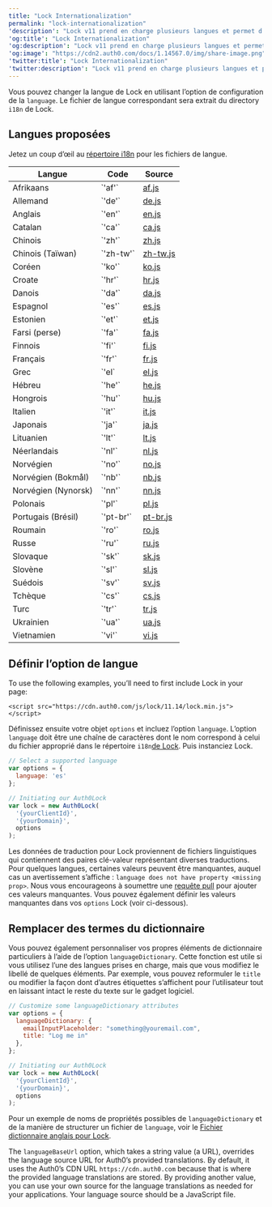 ```yaml
---
title: "Lock Internationalization"
permalink: "lock-internationalization"
'description': "Lock v11 prend en charge plusieurs langues et permet d’ajouter d’autres fichiers de langues personnalisés, ainsi que de définir les valeurs d’éléments de texte particuliers qui sont affichés dans le gadget logiciel Lock."
'og:title': "Lock Internationalization"
'og:description': "Lock v11 prend en charge plusieurs langues et permet d’ajouter d’autres fichiers de langues personnalisés, ainsi que de définir les valeurs d’éléments de texte particuliers qui sont affichés dans le gadget logiciel Lock."
'og:image': "https://cdn2.auth0.com/docs/1.14567.0/img/share-image.png"
'twitter:title': "Lock Internationalization"
'twitter:description': "Lock v11 prend en charge plusieurs langues et permet d’ajouter d’autres fichiers de langues personnalisés, ainsi que de définir les valeurs d’éléments de texte particuliers qui sont affichés dans le gadget logiciel Lock."
---
```


Vous pouvez changer la langue de Lock en utilisant l’option de configuration de la `language`. Le fichier de langue correspondant sera extrait du directory `i18n` de Lock.

## Langues proposées

Jetez un coup d’œil au [répertoire i18n](https://github.com/auth0/lock/blob/master/src/i18n/) pour les fichiers de langue.

<table class="table"><thead>
<tr>
<th>Langue</th>
<th>Code</th>
<th>Source</th>
</tr>
</thead>
<tbody>
<tr>
<td>Afrikaans</td>
<td>`'af'`</td>
<td><a href="https://github.com/auth0/lock/blob/master/src/i18n/af.js">af.js</a></td>
</tr>
<tr>
<td>Allemand</td>
<td>`'de'`</td>
<td><a href="https://github.com/auth0/lock/blob/master/src/i18n/de.js">de.js</a></td>
</tr>
<tr>
<td>Anglais</td>
<td>`'en'`</td>
<td><a href="https://github.com/auth0/lock/blob/master/src/i18n/en.js">en.js</a></td>
</tr>
<tr>
<td>Catalan</td>
<td>`'ca'`</td>
<td><a href="https://github.com/auth0/lock/blob/master/src/i18n/ca.js">ca.js</a></td>
</tr>
<tr>
<td>Chinois</td>
<td>`'zh'`</td>
<td><a href="https://github.com/auth0/lock/blob/master/src/i18n/zh.js">zh.js</a></td>
</tr>
<tr>
<td>Chinois (Taïwan)</td>
<td>`'zh-tw'`</td>
<td><a href="https://github.com/auth0/lock/blob/master/src/i18n/zh-tw.js">zh-tw.js</a></td>
</tr>
<tr>
<td>Coréen</td>
<td>`'ko'`</td>
<td><a href="https://github.com/auth0/lock/blob/master/src/i18n/ko.js">ko.js</a></td>
</tr>
<tr>
<td>Croate</td>
<td>`'hr'`</td>
<td><a href="https://github.com/auth0/lock/blob/master/src/i18n/hr.js">hr.js</a></td>
</tr>
<tr>
<td>Danois</td>
<td>`'da'`</td>
<td><a href="https://github.com/auth0/lock/blob/master/src/i18n/da.js">da.js</a></td>
</tr>
<tr>
<td>Espagnol</td>
<td>`'es'`</td>
<td><a href="https://github.com/auth0/lock/blob/master/src/i18n/es.js">es.js</a></td>
</tr>
<tr>
<td>Estonien</td>
<td>`'et'`</td>
<td><a href="https://github.com/auth0/lock/blob/master/src/i18n/et.js">et.js</a></td>
</tr>
<tr>
<td>Farsi (perse)</td>
<td>`'fa'`</td>
<td><a href="https://github.com/auth0/lock/blob/master/src/i18n/fa.js">fa.js</a></td>
</tr>
<tr>
<td>Finnois</td>
<td>`'fi'`</td>
<td><a href="https://github.com/auth0/lock/blob/master/src/i18n/fi.js">fi.js</a></td>
</tr>
<tr>
<td>Français</td>
<td>`'fr'`</td>
<td><a href="https://github.com/auth0/lock/blob/master/src/i18n/fr.js">fr.js</a></td>
</tr>
<tr>
<td>Grec</td>
<td>`'el`</td>
<td><a href="https://github.com/auth0/lock/blob/master/src/i18n/el.js">el.js</a></td>
</tr>
<tr>
<td>Hébreu</td>
<td>`'he'`</td>
<td><a href="https://github.com/auth0/lock/blob/master/src/i18n/he.js">he.js</a></td>
</tr>
<tr>
<td>Hongrois</td>
<td>`'hu'`</td>
<td><a href="https://github.com/auth0/lock/blob/master/src/i18n/hu.js">hu.js</a></td>
</tr>
<tr>
<td>Italien</td>
<td>`'it'`</td>
<td><a href="https://github.com/auth0/lock/blob/master/src/i18n/it.js">it.js</a></td>
</tr>
<tr>
<td>Japonais</td>
<td>`'ja'`</td>
<td><a href="https://github.com/auth0/lock/blob/master/src/i18n/ja.js">ja.js</a></td>
</tr>
<tr>
<td>Lituanien</td>
<td>`'lt'`</td>
<td><a href="https://github.com/auth0/lock/blob/master/src/i18n/lt.js">lt.js</a></td>
</tr>
<tr>
<td>Néerlandais</td>
<td>`'nl'`</td>
<td><a href="https://github.com/auth0/lock/blob/master/src/i18n/nl.js">nl.js</a></td>
</tr>
<tr>
<td>Norvégien</td>
<td>`'no'`</td>
<td><a href="https://github.com/auth0/lock/blob/master/src/i18n/no.js">no.js</a></td>
</tr>
<tr>
<td>Norvégien (Bokmål)</td>
<td>`'nb'`</td>
<td><a href="https://github.com/auth0/lock/blob/master/src/i18n/nb.js">nb.js</a></td>
</tr>
<tr>
<td>Norvégien (Nynorsk)</td>
<td>`'nn'`</td>
<td><a href="https://github.com/auth0/lock/blob/master/src/i18n/nn.js">nn.js</a></td>
</tr>
<tr>
<td>Polonais</td>
<td>`'pl'`</td>
<td><a href="https://github.com/auth0/lock/blob/master/src/i18n/pl.js">pl.js</a></td>
</tr>
<tr>
<td>Portugais (Brésil)</td>
<td>`'pt-br'`</td>
<td><a href="https://github.com/auth0/lock/blob/master/src/i18n/pt-br.js">pt-br.js</a></td>
</tr>
<tr>
<td>Roumain</td>
<td>`'ro'`</td>
<td><a href="https://github.com/auth0/lock/blob/master/src/i18n/ro.js">ro.js</a></td>
</tr>
<tr>
<td>Russe</td>
<td>`'ru'`</td>
<td><a href="https://github.com/auth0/lock/blob/master/src/i18n/ru.js">ru.js</a></td>
</tr>
<tr>
<td>Slovaque</td>
<td>`'sk'`</td>
<td><a href="https://github.com/auth0/lock/blob/master/src/i18n/sk.js">sk.js</a></td>
</tr>
<tr>
<td>Slovène</td>
<td>`'sl'`</td>
<td><a href="https://github.com/auth0/lock/blob/master/src/i18n/sl.js">sl.js</a></td>
</tr>
<tr>
<td>Suédois</td>
<td>`'sv'`</td>
<td><a href="https://github.com/auth0/lock/blob/master/src/i18n/sv.js">sv.js</a></td>
</tr>
<tr>
<td>Tchèque</td>
<td>`'cs'`</td>
<td><a href="https://github.com/auth0/lock/blob/master/src/i18n/cs.js">cs.js</a></td>
</tr>
<tr>
<td>Turc</td>
<td>`'tr'`</td>
<td><a href="https://github.com/auth0/lock/blob/master/src/i18n/tr.js">tr.js</a></td>
</tr>
<tr>
<td>Ukrainien</td>
<td>`'ua'`</td>
<td><a href="https://github.com/auth0/lock/blob/master/src/i18n/uk.js">ua.js</a></td>
</tr>
<tr>
<td>Vietnamien</td>
<td>`'vi'`</td>
<td><a href="https://github.com/auth0/lock/blob/master/src/i18n/vi.js">vi.js</a></td>
</tr>
</tbody>
</table>

## Définir l’option de langue

To use the following examples, you’ll need to first include Lock in your page:

`<script src="https://cdn.auth0.com/js/lock/11.14/lock.min.js"></script>`

Définissez ensuite votre objet `options` et incluez l’option `language`. L’option `language` doit être une chaîne de caractères dont le nom correspond à celui du fichier approprié dans le répertoire `i18n`[de Lock](https://github.com/auth0/lock/tree/master/src/i18n). Puis instanciez Lock.



```javascript lines
// Select a supported language
var options = {
  language: 'es'
};

// Initiating our Auth0Lock
var lock = new Auth0Lock(
  '{yourClientId}',
  '{yourDomain}',
  options
);
```

Les données de traduction pour Lock proviennent de fichiers linguistiques qui contiennent des paires clé-valeur représentant diverses traductions. Pour quelques langues, certaines valeurs peuvent être manquantes, auquel cas un avertissement s’affiche : `language does not have property <missing prop>`. Nous vous encourageons à soumettre une [requête pull](https://github.com/auth0/lock/tree/master/src/i18n) pour ajouter ces valeurs manquantes. Vous pouvez également définir les valeurs manquantes dans vos `options` Lock (voir ci-dessous).

## Remplacer des termes du dictionnaire

Vous pouvez également personnaliser vos propres éléments de dictionnaire particuliers à l’aide de l’option `languageDictionary`. Cette fonction est utile si vous utilisez l’une des langues prises en charge, mais que vous modifiez le libellé de quelques éléments. Par exemple, vous pouvez reformuler le `title` ou modifier la façon dont d’autres étiquettes s’affichent pour l’utilisateur tout en laissant intact le reste du texte sur le gadget logiciel.



```javascript lines
// Customize some languageDictionary attributes
var options = {
  languageDictionary: {
    emailInputPlaceholder: "something@youremail.com",
    title: "Log me in"
  },
};

// Initiating our Auth0Lock
var lock = new Auth0Lock(
  '{yourClientId}',
  '{yourDomain}',
  options
);
```

Pour un exemple de noms de propriétés possibles de `languageDictionary` et de la manière de structurer un fichier de `language`, voir le [Fichier dictionnaire anglais pour Lock](https://github.com/auth0/lock/blob/master/src/i18n/en.js).

The `languageBaseUrl` option, which takes a string value (a URL), overrides the language source URL for Auth0’s provided translations. By default, it uses the Auth0’s CDN URL `https://cdn.auth0.com` because that is where the provided language translations are stored. By providing another value, you can use your own source for the language translations as needed for your applications. Your language source should be a JavaScript file.